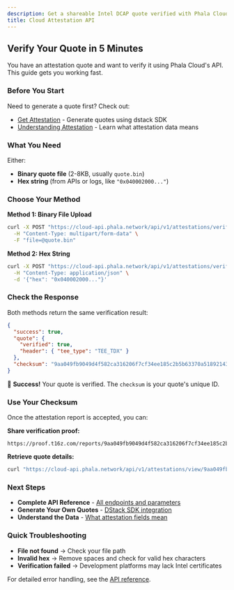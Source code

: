 ```yaml
---
description: Get a shareable Intel DCAP quote verified with Phala Cloud's API in 5 minutes
title: Cloud Attestation API
---
```


## Verify Your Quote in 5 Minutes

You have an attestation quote and want to verify it using Phala Cloud's API. This guide gets you working fast.

### Before You Start

Need to generate a quote first? Check out:
- [Get Attestation](/phala-cloud/attestation/get-attestation) - Generate quotes using dstack SDK
- [Understanding Attestation](/phala-cloud/attestation/overview) - Learn what attestation data means

### What You Need

Either:
- **Binary quote file** (2-8KB, usually `quote.bin`)
- **Hex string** (from APIs or logs, like `"0x040002000..."`)

### Choose Your Method

**Method 1: Binary File Upload**
```bash
curl -X POST "https://cloud-api.phala.network/api/v1/attestations/verify" \
  -H "Content-Type: multipart/form-data" \
  -F "file=@quote.bin"
```

**Method 2: Hex String** 
```bash
curl -X POST "https://cloud-api.phala.network/api/v1/attestations/verify" \
  -H "Content-Type: application/json" \
  -d '{"hex": "0x040002000..."}'
```

### Check the Response

Both methods return the same verification result:

```json
{
  "success": true,
  "quote": {
    "verified": true,
    "header": { "tee_type": "TEE_TDX" }
  },
  "checksum": "9aa049fb9049d4f582ca316206f7cf34ee185c2b5b63370a518921432385b81a"
}
```

🎉 **Success!** Your quote is verified. The `checksum` is your quote's unique ID.

### Use Your Checksum

Once the attestation report is accepted, you can:

**Share verification proof:**
```
https://proof.t16z.com/reports/9aa049fb9049d4f582ca316206f7cf34ee185c2b5b63370a518921432385b81a
```

**Retrieve quote details:**
```bash
curl "https://cloud-api.phala.network/api/v1/attestations/view/9aa049fb9049d4f582ca316206f7cf34ee185c2b5b63370a518921432385b81a"
```

### Next Steps

- **Complete API Reference** - [All endpoints and parameters](/phala-cloud/phala-cloud-api/attestations)
- **Generate Your Own Quotes** - [DStack SDK integration](/phala-cloud/attestation/get-attestation)  
- **Understand the Data** - [What attestation fields mean](/phala-cloud/attestation/overview)

### Quick Troubleshooting

- **File not found** → Check your file path
- **Invalid hex** → Remove spaces and check for valid hex characters  
- **Verification failed** → Development platforms may lack Intel certificates

For detailed error handling, see the [API reference](/phala-cloud/phala-cloud-api/attestations).